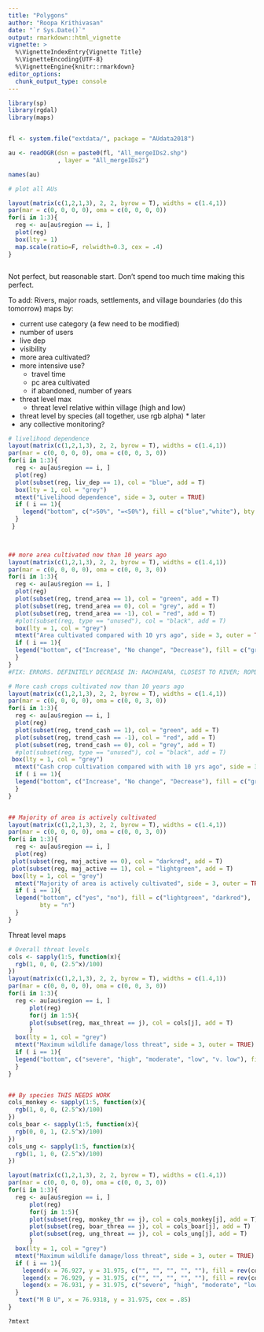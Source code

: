 ```yaml
---
title: "Polygons"
author: "Roopa Krithivasan"
date: "`r Sys.Date()`"
output: rmarkdown::html_vignette
vignette: >
  %\VignetteIndexEntry{Vignette Title}
  %\VignetteEncoding{UTF-8}
  %\VignetteEngine{knitr::rmarkdown}
editor_options: 
  chunk_output_type: console
---
```


```r

library(sp)
library(rgdal)
library(maps)


fl <- system.file("extdata/", package = "AUdata2018") 

au <- readOGR(dsn = paste0(fl, "All_mergeIDs2.shp")
              , layer = "All_mergeIDs2")

names(au)

# plot all AUs

layout(matrix(c(1,2,1,3), 2, 2, byrow = T), widths = c(1.4,1))
par(mar = c(0, 0, 0, 0), oma = c(0, 0, 0, 0))
for(i in 1:3){
  reg <- au[au$region == i, ]
  plot(reg)
  box(lty = 1)
  map.scale(ratio=F, relwidth=0.3, cex = .4)
}



```
Not perfect, but reasonable start. Don't spend too much time making this perfect. 


To add:
Rivers, major roads, settlements, and village boundaries (do this tomorrow)
maps by:


  - current use category (a few need to be modified)
   - number of users
   - live dep
  - visibility
  - more area cultivated?
  - more intensive use?
    - travel time
    - pc area cultivated
    - if abandoned, number of years
    
  
  - threat level max
    - threat level relative within village (high and low)
  - threat level by species (all together, use rgb alpha) * later
  - any collective monitoring?
  
  
```r

# livelihood dependence
layout(matrix(c(1,2,1,3), 2, 2, byrow = T), widths = c(1.4,1))
par(mar = c(0, 0, 0, 0), oma = c(0, 0, 3, 0))
for(i in 1:3){
  reg <- au[au$region == i, ]
  plot(reg)
  plot(subset(reg, liv_dep == 1), col = "blue", add = T)
  box(lty = 1, col = "grey")
  mtext("Livelihood dependence", side = 3, outer = TRUE)
  if ( i == 1){
    legend("bottom", c(">50%", "=<50%"), fill = c("blue","white"), bty = "n")
  }
 }

  

## more area cultivated now than 10 years ago
layout(matrix(c(1,2,1,3), 2, 2, byrow = T), widths = c(1.4,1))
par(mar = c(0, 0, 0, 0), oma = c(0, 0, 3, 0))
for(i in 1:3){
  reg <- au[au$region == i, ]
  plot(reg)
  plot(subset(reg, trend_area == 1), col = "green", add = T)
  plot(subset(reg, trend_area == 0), col = "grey", add = T)
  plot(subset(reg, trend_area == -1), col = "red", add = T)
  #plot(subset(reg, type == "unused"), col = "black", add = T)
  box(lty = 1, col = "grey")
  mtext("Area cultivated compared with 10 yrs ago", side = 3, outer = TRUE)
  if ( i == 1){
  legend("bottom", c("Increase", "No change", "Decrease"), fill = c("green", "grey", "red"), bty = "n")
  }
}
#FIX: ERRORS. DEFINITELY DECREASE IN: RACHHIARA, CLOSEST TO RIVER; ROPDI, LUMBER

# More cash crops cultivated now than 10 years ago
layout(matrix(c(1,2,1,3), 2, 2, byrow = T), widths = c(1.4,1))
par(mar = c(0, 0, 0, 0), oma = c(0, 0, 3, 0))
for(i in 1:3){
  reg <- au[au$region == i, ]
  plot(reg)
  plot(subset(reg, trend_cash == 1), col = "green", add = T)
  plot(subset(reg, trend_cash == -1), col = "red", add = T)
  plot(subset(reg, trend_cash == 0), col = "grey", add = T)
  #plot(subset(reg, type == "unused"), col = "black", add = T)
 box(lty = 1, col = "grey")
  mtext("Cash crop cultivation compared with with 10 yrs ago", side = 3, outer = TRUE)
  if ( i == 1){
  legend("bottom", c("Increase", "No change", "Decrease"), fill = c("green", "grey", "red"), bty = "n")
  }
}


## Majority of area is actively cultivated
layout(matrix(c(1,2,1,3), 2, 2, byrow = T), widths = c(1.4,1))
par(mar = c(0, 0, 0, 0), oma = c(0, 0, 3, 0))
for(i in 1:3){
  reg <- au[au$region == i, ]
  plot(reg)
 plot(subset(reg, maj_active == 0), col = "darkred", add = T)
 plot(subset(reg, maj_active == 1), col = "lightgreen", add = T)
 box(lty = 1, col = "grey")
  mtext("Majority of area is actively cultivated", side = 3, outer = TRUE)
  if ( i == 1){
  legend("bottom", c("yes", "no"), fill = c("lightgreen", "darkred"), 
         bty = "n")
  }
}

```
  
  
  
Threat level maps
```r

# Overall threat levels
cols <- sapply(1:5, function(x){
  rgb(1, 0, 0, (2.5^x)/100)
})
layout(matrix(c(1,2,1,3), 2, 2, byrow = T), widths = c(1.4,1))
par(mar = c(0, 0, 0, 0), oma = c(0, 0, 3, 0))
for(i in 1:3){
  reg <- au[au$region == i, ]
      plot(reg)
      for(j in 1:5){
      plot(subset(reg, max_threat == j), col = cols[j], add = T)
      }
  box(lty = 1, col = "grey")
  mtext("Maximum wildlife damage/loss threat", side = 3, outer = TRUE)
  if ( i == 1){
  legend("bottom", c("severe", "high", "moderate", "low", "v. low"), fill = rev(cols), bty = "n")
  }
}


## By species THIS NEEDS WORK
cols_monkey <- sapply(1:5, function(x){
  rgb(1, 0, 0, (2.5^x)/100)
})
cols_boar <- sapply(1:5, function(x){
  rgb(0, 0, 1, (2.5^x)/100)
})
cols_ung <- sapply(1:5, function(x){
  rgb(1, 1, 0, (2.5^x)/100)
})

layout(matrix(c(1,2,1,3), 2, 2, byrow = T), widths = c(1.4,1))
par(mar = c(0, 0, 0, 0), oma = c(0, 0, 3, 0))
for(i in 1:3){
  reg <- au[au$region == i, ]
      plot(reg)
      for(j in 1:5){
      plot(subset(reg, monkey_thr == j), col = cols_monkey[j], add = T)
      plot(subset(reg, boar_threa == j), col = cols_boar[j], add = T)
      plot(subset(reg, ung_threat == j), col = cols_ung[j], add = T)
      }
  box(lty = 1, col = "grey")
  mtext("Maximum wildlife damage/loss threat", side = 3, outer = TRUE)
  if ( i == 1){
    legend(x = 76.927, y = 31.975, c("", "", "", "", ""), fill = rev(cols_monkey), bty = "n")
    legend(x = 76.929, y = 31.975, c("", "", "", "", ""), fill = rev(cols_boar), bty = "n")
    legend(x = 76.931, y = 31.975, c("severe", "high", "moderate", "low", "v. low"), fill = rev(cols_ung), bty = "n")
  }
   text("M B U", x = 76.9318, y = 31.975, cex = .85)  
}

?mtext
```
  
